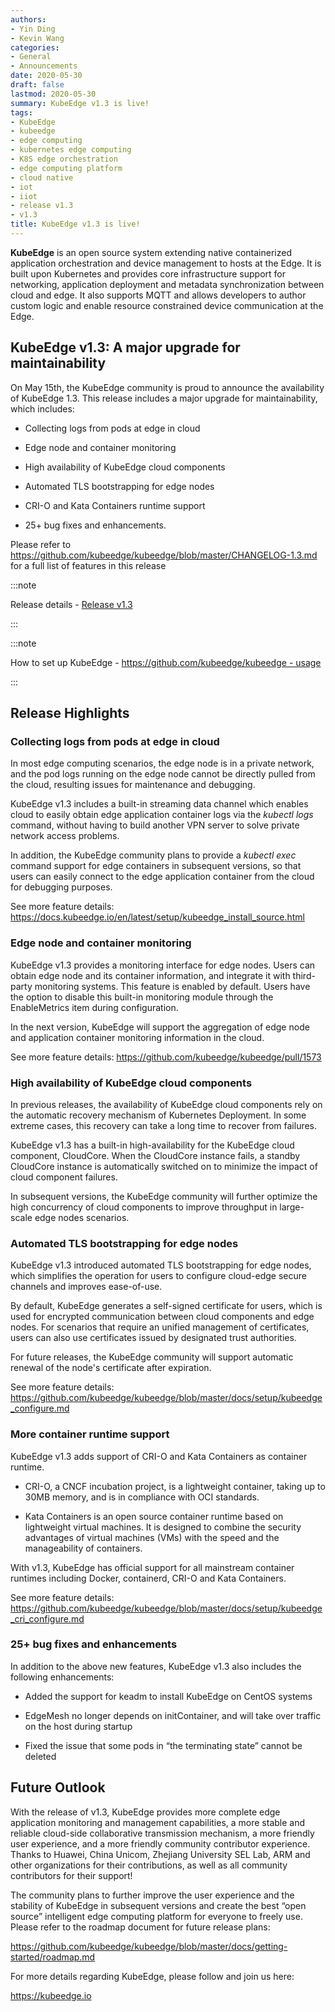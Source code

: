 ```yaml
---
authors:
- Yin Ding
- Kevin Wang
categories:
- General
- Announcements
date: 2020-05-30
draft: false
lastmod: 2020-05-30
summary: KubeEdge v1.3 is live!
tags:
- KubeEdge
- kubeedge
- edge computing
- kubernetes edge computing
- K8S edge orchestration
- edge computing platform
- cloud native
- iot
- iiot
- release v1.3
- v1.3
title: KubeEdge v1.3 is live!
---
```

**KubeEdge** is an open source system extending native containerized application orchestration and device management to hosts at the Edge. It is built upon Kubernetes and provides core infrastructure support for networking, application deployment and metadata synchronization between cloud and edge. It also supports MQTT and allows developers to author custom logic and enable resource constrained device communication at the Edge.  

## **KubeEdge v1.3: A major upgrade for maintainability**

On May 15th, the KubeEdge community is proud to announce the availability of KubeEdge 1.3. This release includes a major upgrade for maintainability, which includes:

- Collecting logs from pods at edge in cloud

- Edge node and container monitoring

- High availability of KubeEdge cloud components

- Automated TLS bootstrapping for edge nodes

- CRI-O and Kata Containers runtime support

- 25+ bug fixes and enhancements.

<!--truncate-->

Please refer to https://github.com/kubeedge/kubeedge/blob/master/CHANGELOG-1.3.md for a full list of features in this release

:::note

Release details - [Release v1.3](https://github.com/kubeedge/kubeedge/releases/tag/v1.3.0)

:::

:::note

How to set up KubeEdge - [https://github.com/kubeedge/kubeedge - usage](https://github.com/kubeedge/kubeedge#usage)

:::

## **Release Highlights**

### Collecting logs from pods at edge in cloud

In most edge computing scenarios, the edge node is in a private network, and the pod logs running on the edge node cannot be directly pulled from the cloud, resulting issues for maintenance and debugging.

KubeEdge v1.3 includes a built-in streaming data channel which enables cloud to easily obtain edge application container logs via the *kubectl* *logs* command, without having to build another VPN server to solve private network access problems.

In addition, the KubeEdge community plans to provide a *kubectl exec* command support for edge containers in subsequent versions, so that users can easily connect to the edge application container from the cloud for debugging purposes. 

See more feature details: https://docs.kubeedge.io/en/latest/setup/kubeedge_install_source.html

### Edge node and container monitoring

KubeEdge v1.3 provides a monitoring interface for edge nodes. Users can obtain edge node and its container information, and integrate it with third-party monitoring systems. This feature is enabled by default. Users have the option to disable this built-in monitoring module through the EnableMetrics item during configuration.

In the next version, KubeEdge will support the aggregation of edge node and application container monitoring information in the cloud.

See more feature details: https://github.com/kubeedge/kubeedge/pull/1573

### High availability of KubeEdge cloud components

In previous releases, the availability of KubeEdge cloud components rely on the automatic recovery mechanism of Kubernetes Deployment. In some extreme cases, this recovery can take a long time to recover from failures.

KubeEdge v1.3 has a built-in high-availability for the KubeEdge cloud component, CloudCore. When the CloudCore instance fails, a standby CloudCore instance is automatically switched on to minimize the impact of cloud component failures. 

In subsequent versions, the KubeEdge community will further optimize the high concurrency of cloud components to improve throughput in large-scale edge nodes scenarios. 

### Automated TLS bootstrapping for edge nodes

KubeEdge v1.3 introduced automated TLS bootstrapping for edge nodes, which simplifies the operation for users to configure cloud-edge secure channels and improves ease-of-use.

By default, KubeEdge generates a self-signed certificate for users, which is used for encrypted communication between cloud components and edge nodes. For scenarios that require an unified management of certificates, users can also use certificates issued by designated trust authorities.

For future releases, the KubeEdge community will support automatic renewal of the node's certificate after expiration.

See more feature details: https://github.com/kubeedge/kubeedge/blob/master/docs/setup/kubeedge_configure.md

### More container runtime support

KubeEdge v1.3 adds support of CRI-O and Kata Containers as container runtime.

- CRI-O, a CNCF incubation project, is a lightweight container, taking up to 30MB memory, and is in compliance with OCI standards. 

- Kata Containers is an open source container runtime based on lightweight virtual machines. It is designed to combine the security advantages of virtual machines (VMs) with the speed and the manageability of containers.

With v1.3, KubeEdge has official support for all mainstream container runtimes including Docker, containerd, CRI-O and Kata Containers.

See more feature details: https://github.com/kubeedge/kubeedge/blob/master/docs/setup/kubeedge_cri_configure.md

### 25+ bug fixes and enhancements

In addition to the above new features, KubeEdge v1.3 also includes the following enhancements:

- Added the support for keadm to install KubeEdge on CentOS systems

- EdgeMesh no longer depends on initContainer, and will take over traffic on the host during startup

- Fixed the issue that some pods in “the terminating state” cannot be deleted 

## **Future Outlook**

With the release of v1.3, KubeEdge provides more complete edge application monitoring and management capabilities, a more stable and reliable cloud-side collaborative transmission mechanism, a more friendly user experience, and a more friendly community contributor experience. Thanks to Huawei, China Unicom, Zhejiang University SEL Lab, ARM and other organizations for their contributions, as well as all community contributors for their support!

The community plans to further improve the user experience and the stability of KubeEdge in subsequent versions and create the best “open source” intelligent edge computing platform for everyone to freely use. Please refer to the roadmap document for future release plans:

https://github.com/kubeedge/kubeedge/blob/master/docs/getting-started/roadmap.md

For more details regarding KubeEdge, please follow and join us here:

https://kubeedge.io
